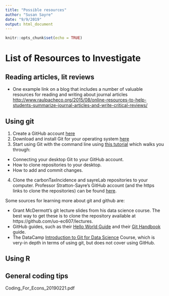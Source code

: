 ```yaml
---
title: "Possible resources"
author: "Susan Sayre"
date: "9/9/2019"
output: html_document
---
```


```r
knitr::opts_chunk$set(echo = TRUE)
```

# List of Resources to Investigate

## Reading articles, lit reviews

* One example link on a blog that includes a number of valuable resources for reading and writing about journal articles <http://www.raulpacheco.org/2015/08/online-resources-to-help-students-summarize-journal-articles-and-write-critical-reviews/> 

## Using git

1. Create a GitHub account [here](https://github.com/)
2. Download and install Git for your operating system [here](https://git-scm.com/downloads)
3. Start using Git with the command line using [this tutorial](https://docs.gitlab.com/ee/gitlab-basics/start-using-git.html) which walks you through:
  + Connecting your desktop Git to your GitHub account.
  + How to clone repositories to your desktop.
  + How to add and commit changes.
4. Clone the carbonTaxIncidence and sayreLab repositories to your computer. Professor Stratton-Sayre's GitHub account (and the https links to clone the repositories) can be found [here](https://github.com/susansayre).

Some sources for learning more about git and github are: 

* Grant McDermott's git lecture slides from his data science course. The best way to get these is to clone the repository available at https://github.com/uo-ec607/lectures.
* GitHub guides, such as their [Hello World Guide](https://guides.github.com/activities/hello-world/) and their [Git Handbook](https://guides.github.com/introduction/git-handbook/) guide. 
* The DataCamp [Introduction to Git for Data Science](https://www.datacamp.com/courses/introduction-to-git-for-data-science) Course, which is very-in depth in terms of using git, but does not cover using GitHub. 

## Using R

## General coding tips

Coding_For_Econs_20190221.pdf


